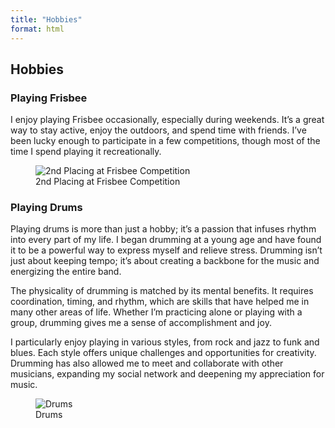 ```yaml
---
title: "Hobbies"
format: html
---
```


## Hobbies

### Playing Frisbee
I enjoy playing Frisbee occasionally, especially during weekends. It's a great way to stay active, enjoy the outdoors, and spend time with friends. I've been lucky enough to participate in a few competitions, though most of the time I spend playing it recreationally.
  
![2nd Placing at Frisbee Competition](imgs/frisbee.jpeg){.lightbox}

### Playing Drums

Playing drums is more than just a hobby; it's a passion that infuses rhythm into every part of my life. I began drumming at a young age and have found it to be a powerful way to express myself and relieve stress. Drumming isn't just about keeping tempo; it's about creating a backbone for the music and energizing the entire band.

The physicality of drumming is matched by its mental benefits. It requires coordination, timing, and rhythm, which are skills that have helped me in many other areas of life. Whether I'm practicing alone or playing with a group, drumming gives me a sense of accomplishment and joy.

I particularly enjoy playing in various styles, from rock and jazz to funk and blues. Each style offers unique challenges and opportunities for creativity. Drumming has also allowed me to meet and collaborate with other musicians, expanding my social network and deepening my appreciation for music.

![Drums](imgs/drums.jpg){.lightbox}